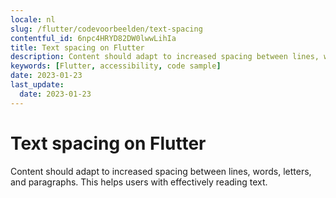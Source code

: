 ```yaml
---
locale: nl
slug: /flutter/codevoorbeelden/text-spacing
contentful_id: 6npc4HRYD82DW0lwwLihIa
title: Text spacing on Flutter
description: Content should adapt to increased spacing between lines, words, letters, and paragraphs.
keywords: [Flutter, accessibility, code sample]
date: 2023-01-23
last_update:
  date: 2023-01-23
---
```


# Text spacing on Flutter

Content should adapt to increased spacing between lines, words, letters, and paragraphs. This helps users with effectively reading text.

<CodeSample id="text-spacing" locale="nl" platform="flutter"/>
